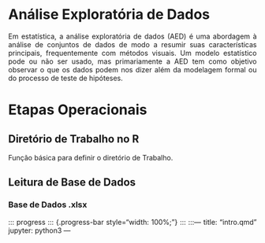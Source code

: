 ```{=html}
<style>
body{text-align: justify}
</style>
```
::: progress
::: {.progress-bar style="width: 100%;"}
:::
:::

# Análise Exploratória de Dados

Em estatística, a análise exploratória de dados (AED) é uma abordagem à análise de conjuntos de dados de modo a resumir suas características principais, frequentemente com métodos visuais. Um modelo estatístico pode ou não ser usado, mas primariamente a AED tem como objetivo observar o que os dados podem nos dizer além da modelagem formal ou do processo de teste de hipóteses.

::: progress
::: {.progress-bar style="width: 100%;"}
:::
:::

# Etapas Operacionais

## Diretório de Trabalho no R

Função básica para definir o diretório de Trabalho.



## Leitura de Base de Dados

### Base de Dados .xlsx





::: progress
::: {.progress-bar style="width: 100%;"}
:::
:::---
title: "intro.qmd"
jupyter: python3
---
